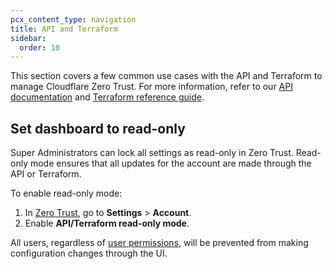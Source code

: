 ```yaml
---
pcx_content_type: navigation
title: API and Terraform
sidebar:
  order: 10
---
```



<Render file="survey" />

This section covers a few common use cases with the API and Terraform to manage Cloudflare Zero Trust. For more information, refer to our [API documentation](/api/) and [Terraform reference guide](https://registry.terraform.io/providers/cloudflare/cloudflare/latest/docs).

<DirectoryListing />

## Set dashboard to read-only

Super Administrators can lock all settings as read-only in Zero Trust. Read-only mode ensures that all updates for the account are made through the API or Terraform.

To enable read-only mode:

1. In [Zero Trust](https://one.dash.cloudflare.com/), go to **Settings** > **Account**.
2. Enable **API/Terraform read-only mode**.

All users, regardless of [user permissions](/cloudflare-one/roles-permissions/), will be prevented from making configuration changes through the UI.
